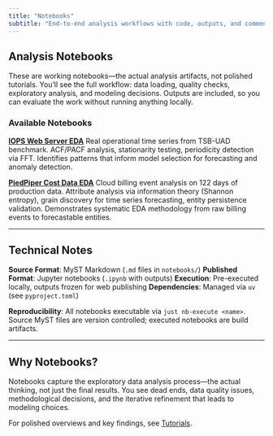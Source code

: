 ```yaml
---
title: "Notebooks"
subtitle: "End-to-end analysis workflows with code, outputs, and commentary"
---
```


## Analysis Notebooks

These are working notebooks—the actual analysis artifacts, not polished tutorials. You'll see the full workflow: data loading, quality checks, exploratory analysis, and modeling decisions. Outputs are included, so you can evaluate the work without running anything locally.

### Available Notebooks

**[IOPS Web Server EDA](../../notebooks/_build/03_EDA_iops_web_server.ipynb)**
Real operational time series from TSB-UAD benchmark. ACF/PACF analysis, stationarity testing, periodicity detection via FFT. Identifies patterns that inform model selection for forecasting and anomaly detection.

**[PiedPiper Cost Data EDA](../../notebooks/_build/05_EDA_piedpiper_data.ipynb)**
Cloud billing event analysis on 122 days of production data. Attribute analysis via information theory (Shannon entropy), grain discovery for time series forecasting, entity persistence validation. Demonstrates systematic EDA methodology from raw billing events to forecastable entities.

---

## Technical Notes

**Source Format**: MyST Markdown (`.md` files in `notebooks/`)
**Published Format**: Jupyter notebooks (`.ipynb` with outputs)
**Execution**: Pre-executed locally, outputs frozen for web publishing
**Dependencies**: Managed via `uv` (see `pyproject.toml`)

**Reproducibility**: All notebooks executable via `just nb-execute <name>`. Source MyST files are version controlled; executed notebooks are build artifacts.

---

## Why Notebooks?

Notebooks capture the exploratory data analysis process—the actual thinking, not just the final results. You see dead ends, data quality issues, methodological decisions, and the iterative refinement that leads to modeling choices.

For polished overviews and key findings, see [Tutorials](../tutorials/index.qmd).
